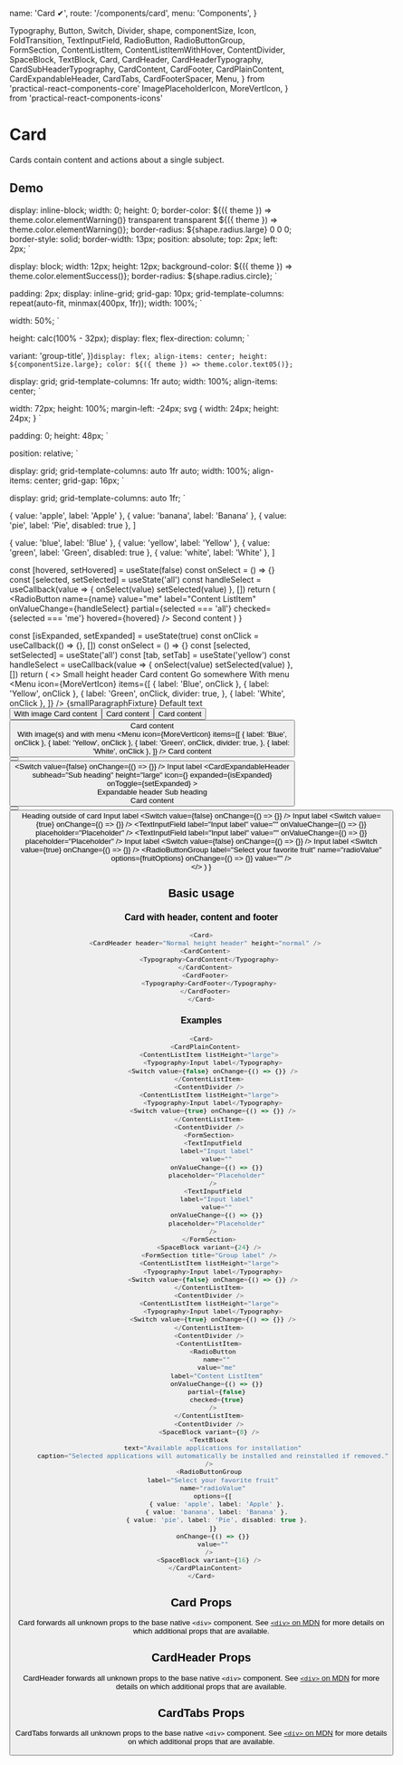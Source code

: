   name: 'Card ✔',
  route: '/components/card',
  menu: 'Components',
}

  Typography,
  Button,
  Switch,
  Divider,
  shape,
  componentSize,
  Icon,
  FoldTransition,
  TextInputField,
  RadioButton,
  RadioButtonGroup,
  FormSection,
  ContentListItem,
  ContentListItemWithHover,
  ContentDivider,
  SpaceBlock,
  TextBlock,
  Card,
  CardHeader,
  CardHeaderTypography,
  CardSubHeaderTypography,
  CardContent,
  CardFooter,
  CardPlainContent,
  CardExpandableHeader,
  CardTabs,
  CardFooterSpacer,
  Menu,
} from 'practical-react-components-core'
  ImagePlaceholderIcon,
  MoreVertIcon,
} from 'practical-react-components-icons'


# Card

Cards contain content and actions about a single subject.

## Demo

  display: inline-block;
  width: 0;
  height: 0;
  border-color: ${({ theme }) => theme.color.elementWarning()} transparent transparent
    ${({ theme }) => theme.color.elementWarning()};
  border-radius: ${shape.radius.large} 0 0 0;
  border-style: solid;
  border-width: 13px;
  position: absolute;
  top: 2px;
  left: 2px;
`

  display: block;
  width: 12px;
  height: 12px;
  background-color: ${({ theme }) => theme.color.elementSuccess()};
  border-radius: ${shape.radius.circle};
`

  padding: 2px;
  display: inline-grid;
  grid-gap: 10px;
  grid-template-columns: repeat(auto-fit, minmax(400px, 1fr));
  width: 100%;
`

  width: 50%;
`

  height: calc(100% - 32px);
  display: flex;
  flex-direction: column;
`

  variant: 'group-title',
})`
  display: flex;
  align-items: center;
  height: ${componentSize.large};
  color: ${({ theme }) => theme.color.text05()};
`

  display: grid;
  grid-template-columns: 1fr auto;
  width: 100%;
  align-items: center;
`

  width: 72px;
  height: 100%;
  margin-left: -24px;
  svg {
    width: 24px;
    height: 24px;
  }
`

  padding: 0;
  height: 48px;
`

  position: relative;
`

  display: grid;
  grid-template-columns: auto 1fr auto;
  width: 100%;
  align-items: center;
  grid-gap: 16px;
`

  display: grid;
  grid-template-columns: auto 1fr;
`

  { value: 'apple', label: 'Apple' },
  { value: 'banana', label: 'Banana' },
  { value: 'pie', label: 'Pie', disabled: true },
]

  { value: 'blue', label: 'Blue' },
  { value: 'yellow', label: 'Yellow' },
  { value: 'green', label: 'Green', disabled: true },
  { value: 'white', label: 'White' },
]

  const [hovered, setHovered] = useState(false)
  const onSelect = () => {}
  const [selected, setSelected] = useState('all')
  const handleSelect = useCallback(value => {
    onSelect(value)
    setSelected(value)
  }, [])
  return (
    <ContentListItemWithHover onHover={setHovered}>
      <RadioButton
        name={name}
        value="me"
        label="Content ListItem"
        onValueChange={handleSelect}
        partial={selected === 'all'}
        checked={selected === 'me'}
        hovered={hovered}
      />
      <Typography>Second content</Typography>
    </ContentListItemWithHover>
  )
}

  const [isExpanded, setExpanded] = useState(true)
  const onClick = useCallback(() => {}, [])
  const onSelect = () => {}
  const [selected, setSelected] = useState('all')
  const [tab, setTab] = useState('yellow')
  const handleSelect = useCallback(value => {
    onSelect(value)
    setSelected(value)
  }, [])
  return (
    <>
      <Wrapper>
        <Card>
          <CardHeader>
            <CardHeaderTypography>Small height header</CardHeaderTypography>
          </CardHeader>
          <CardContent>
            <Typography>Card content</Typography>
          </CardContent>
          <CardFooter>
            <Typography variant="button-text">Go somewhere</Typography>
          </CardFooter>
        </Card>
        <Card>
          <CardHeader>
            <HeaderWithMenuWrapper>
              <CardHeaderTypography>With menu</CardHeaderTypography>
              <Menu
                icon={MoreVertIcon}
                items={[
                  { label: 'Blue', onClick },
                  { label: 'Yellow', onClick },
                  {
                    label: 'Green',
                    onClick,
                    divider: true,
                  },
                  { label: 'White', onClick },
                ]}
              />
            </HeaderWithMenuWrapper>
          </CardHeader>
          <CardContent>
            <Typography variant="default-text">
              {smallParagraphFixture}
            </Typography>
            <Typography variant="default-text">Default text</Typography>
          </CardContent>
          <CardFooter>
            <Button onClick={onClick} label="Action 1" />
          </CardFooter>
        </Card>
        <Card>
          <CardHeader>
            <HeaderIcon icon={ImagePlaceholderIcon} />
            <CardHeaderTypography>With image</CardHeaderTypography>
          </CardHeader>
          <CardContent>
            <Typography>Card content</Typography>
          </CardContent>
          <CardFooter>
            <Button onClick={onClick} label="Action 1" />
          </CardFooter>
        </Card>
        <Card>
          <CardHeaderTabs>
            <CardTabs
              variant="inside"
              options={tabs}
              value={tab}
              onChange={setTab}
            />
          </CardHeaderTabs>
          <CardContent>
            <Typography>Card content</Typography>
          </CardContent>
          <CardFooter>
            <Button onClick={onClick} label="Action 1" />
          </CardFooter>
        </Card>
        <Card>
          <CardHeaderTabs>
            <CardTabs
              variant="inside"
              options={tabs}
              value={tab}
              onChange={setTab}
              hasBackground={true}
            />
          </CardHeaderTabs>
          <CardContent>
            <Typography>Card content</Typography>
          </CardContent>
          <CardFooter>
            <Button onClick={onClick} label="Action 1" />
          </CardFooter>
        </Card>
        <OutsideTabsContainer>
          <CardTabs
            variant="outside"
            options={tabs}
            value={tab}
            onChange={setTab}
          />
          <Card>
            <CardContent>
              <Typography>Card content</Typography>
            </CardContent>
            <CardFooter></CardFooter>
          </Card>
        </OutsideTabsContainer>
        <Card square={false}>
          <CardHeaderWithTriablge>
            <HeaderTriablgeWithMenuWrapper>
              <div>
                <Triangle />
                <Dot />
              </div>
              <CardHeaderTypography>
                With image(s) and with menu
              </CardHeaderTypography>
              <Menu
                icon={MoreVertIcon}
                items={[
                  { label: 'Blue', onClick },
                  { label: 'Yellow', onClick },
                  {
                    label: 'Green',
                    onClick,
                    divider: true,
                  },
                  { label: 'White', onClick },
                ]}
              />
            </HeaderTriablgeWithMenuWrapper>
          </CardHeaderWithTriablge>
          <CardContent>
            <Typography>Card content</Typography>
          </CardContent>
          <CardFooter>
            <Button onClick={onClick} label="Action 1" />
            <Button onClick={onClick} label="Action 2" variant="secondary" />
            <CardFooterSpacer />
            <Switch value={false} onChange={() => {}} />
            <Typography>Input label</Typography>
          </CardFooter>
        </Card>
        <Card>
          <CardExpandableHeader
            subhead="Sub heading"
            height="large"
            icon={<Icon icon={ImagePlaceholderIcon} size="large" />}
            expanded={isExpanded}
            onToggle={setExpanded}
          >
            <ExpandableHeaderWrapper>
              <HeaderIcon icon={ImagePlaceholderIcon} />
              <div>
                <CardHeaderTypography>Expandable header</CardHeaderTypography>
                <CardSubHeaderTypography>Sub heading</CardSubHeaderTypography>
              </div>
            </ExpandableHeaderWrapper>
          </CardExpandableHeader>
          <FoldTransition expanded={isExpanded}>
            <CardContent>
              <Typography>Card content</Typography>
            </CardContent>
            <CardFooter>
              <Button onClick={onClick} label="Action 1" />
              <Button onClick={onClick} label="Action 2" variant="secondary" />
            </CardFooter>
          </FoldTransition>
        </Card>
      </Wrapper>
      <HalfWrapper>
        <div>
          <OutsideHeader>Heading outside of card</OutsideHeader>
          <Card>
            <CardPlainContent>
              <ContentListItem listHeight="large">
                <Typography>Input label</Typography>
                <Switch value={false} onChange={() => {}} />
              </ContentListItem>
              <ContentDivider />
              <ContentListItem listHeight="large">
                <Typography>Input label</Typography>
                <Switch value={true} onChange={() => {}} />
              </ContentListItem>
              <ContentDivider />
              <FormSection>
                <TextInputField
                  label="Input label"
                  value=""
                  onValueChange={() => {}}
                  placeholder="Placeholder"
                />
                <TextInputField
                  label="Input label"
                  value=""
                  onValueChange={() => {}}
                  placeholder="Placeholder"
                />
              </FormSection>
              <SpaceBlock variant={32} />
              <FormSection title="Group label" />
              <ContentListItem listHeight="large">
                <Typography>Input label</Typography>
                <Switch value={false} onChange={() => {}} />
              </ContentListItem>
              <ContentDivider />
              <ContentListItem listHeight="large">
                <Typography>Input label</Typography>
                <Switch value={true} onChange={() => {}} />
              </ContentListItem>
              <ContentDivider />
              <RadioSelectableListItem />
              <ContentDivider />
              <SpaceBlock variant={8} />
              <TextBlock
                text="Available applications for installation"
                caption="Selected applications will automatically be installed and
              reinstalled if removed."
              />
              <RadioButtonGroup
                label="Select your favorite fruit"
                name="radioValue"
                options={fruitOptions}
                onChange={() => {}}
                value=""
              />
              <SpaceBlock variant={16} />
            </CardPlainContent>
          </Card>
        </div>
      </HalfWrapper>
    </>
  )
}


<DemoComponent />

## Basic usage

### Card with header, content and footer

```typescript type=live
<Card>
  <CardHeader header="Normal height header" height="normal" />
  <CardContent>
    <Typography>CardContent</Typography>
  </CardContent>
  <CardFooter>
    <Typography>CardFooter</Typography>
  </CardFooter>
</Card>
```

### Examples

```typescript type=live
<Card>
  <CardPlainContent>
    <ContentListItem listHeight="large">
      <Typography>Input label</Typography>
      <Switch value={false} onChange={() => {}} />
    </ContentListItem>
    <ContentDivider />
    <ContentListItem listHeight="large">
      <Typography>Input label</Typography>
      <Switch value={true} onChange={() => {}} />
    </ContentListItem>
    <ContentDivider />
    <FormSection>
      <TextInputField
        label="Input label"
        value=""
        onValueChange={() => {}}
        placeholder="Placeholder"
      />
      <TextInputField
        label="Input label"
        value=""
        onValueChange={() => {}}
        placeholder="Placeholder"
      />
    </FormSection>
    <SpaceBlock variant={24} />
    <FormSection title="Group label" />
    <ContentListItem listHeight="large">
      <Typography>Input label</Typography>
      <Switch value={false} onChange={() => {}} />
    </ContentListItem>
    <ContentDivider />
    <ContentListItem listHeight="large">
      <Typography>Input label</Typography>
      <Switch value={true} onChange={() => {}} />
    </ContentListItem>
    <ContentDivider />
    <ContentListItem>
      <RadioButton
        name=""
        value="me"
        label="Content ListItem"
        onValueChange={() => {}}
        partial={false}
        checked={true}
      />
    </ContentListItem>
    <ContentDivider />
    <SpaceBlock variant={8} />
    <TextBlock
      text="Available applications for installation"
      caption="Selected applications will automatically be installed and reinstalled if removed."
    />
    <RadioButtonGroup
      label="Select your favorite fruit"
      name="radioValue"
      options={[
        { value: 'apple', label: 'Apple' },
        { value: 'banana', label: 'Banana' },
        { value: 'pie', label: 'Pie', disabled: true },
      ]}
      onChange={() => {}}
      value=""
    />
    <SpaceBlock variant={16} />
  </CardPlainContent>
</Card>
```

## Card Props

Card forwards all unknown props to the base native `<div>` component. See
[`<div>` on MDN](https://developer.mozilla.org/en-US/docs/Web/HTML/Element/div) for more
details on which additional props that are available.

<Props of="Card" />

## CardHeader Props

CardHeader forwards all unknown props to the base native `<div>` component. See
[`<div>` on MDN](https://developer.mozilla.org/en-US/docs/Web/HTML/Element/div) for more
details on which additional props that are available.

<Props of="CardHeader" />

## CardTabs Props

CardTabs forwards all unknown props to the base native `<div>` component. See
[`<div>` on MDN](https://developer.mozilla.org/en-US/docs/Web/HTML/Element/div) for more
details on which additional props that are available.

<Props of="CardTabs" />
